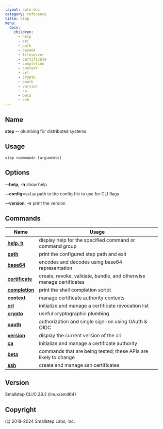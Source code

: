 ```yaml
---
layout: auto-doc
category: reference
title: step
menu:
  docs:
    children:
      - help
      - api
      - path
      - base64
      - fileserver
      - certificate
      - completion
      - context
      - crl
      - crypto
      - oauth
      - version
      - ca
      - beta
      - ssh
---
```


## Name
**step** -- plumbing for distributed systems

## Usage

```raw
step <command> [arguments]
```

## Options

**--help**, **-h**
show help

**--config**=`value`
path to the config file to use for CLI flags

**--version**, **-v**
print the version


## Commands


| Name | Usage |
|---|---|
| **[help, h](help/)** | display help for the specified command or command group |
| **[path](path/)** | print the configured step path and exit |
| **[base64](base64/)** | encodes and decodes using base64 representation |
| **[certificate](certificate/)** | create, revoke, validate, bundle, and otherwise manage certificates |
| **[completion](completion/)** | print the shell completion script |
| **[context](context/)** | manage certificate authority contexts |
| **[crl](crl/)** | initialize and manage a certificate revocation list |
| **[crypto](crypto/)** | useful cryptographic plumbing |
| **[oauth](oauth/)** | authorization and single sign-on using OAuth & OIDC |
| **[version](version/)** | display the current version of the cli |
| **[ca](ca/)** | initialize and manage a certificate authority |
| **[beta](beta/)** | commands that are being tested; these APIs are likely to change |
| **[ssh](ssh/)** | create and manage ssh certificates |


## Version

Smallstep CLI/0.28.2 (linux/amd64)

## Copyright

(c) 2018-2024 Smallstep Labs, Inc.

